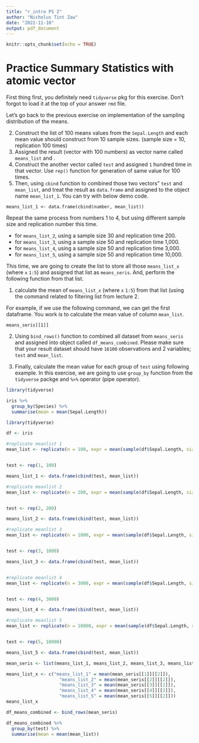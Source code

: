 ```yaml
---
title: "r_intro PS 2"
author: "Nicholus Tint Zaw"
date: "2022-11-10"
output: pdf_document
---
```


```r
knitr::opts_chunk$set(echo = TRUE)

```



# Practice Summary Statistics with atomic vector 

First thing first, you definitely need `tidyverse` pkg for this exercise. Don't forgot to load it at the top of your answer `rmd` file. 

Let's go back to the previous exercise on implementation of the sampling distribution of the means. 


2. Construct the list of 100 means values from the `Sepal.Length` and each mean value should construct from 10 sample sizes. (sample size = 10, replication 100 times)
2. Assigned the result (vector with 100 numbers) as vector name called `means_list` and . 
3. Construct the another vector called `test` and assigned `1` hundred time in that vector. Use `rep()` function for generation of same value for 100 times. 
4. Then, using `cbind` function to combined those two vectors" `test` and `mean_list`, and treat the result as `data.frame` and assigned to the object name `mean_list_1`. You can try with below demo code. 

```
means_list_1 <- data.frame(cbind(number, mean_list))

```

Repeat the same process from numbers 1 to 4, but using different sample size and replication number this time. 

+ for `means_list_2`, using a sample size 30 and replication time 200. 
+ for `means_list_3`, using a sample size 50 and replication time 1,000.  
+ for `means_list_4`, using a sample size 50 and replication time 3,000.  
+ for `means_list_5`, using a sample size 50 and replication time 10,000.  


This time, we are going to create the list to store all those `means_list_x` (where `x` `1:5`) and assigned that list as `means_seris`. 
And, perform the following function from that list. 

1. calculate the mean of `means_list_x` (where `x` `1:5`) from that list (using the command related to filtering list from lecture 2. 

For example, if we use the following command, we can get the first dataframe. You work is to calculate the mean value of column `mean_list`. 

```
means_seris[[1]]
```

2. Using `bind_rows()` function to combined all dataset from `means_seris` and assigned into object called `df_means_combined`. Please make sure that your result dataset should have `16100` observations and 2 variables; `test` and `mean_list`. 

3. Finally, calculate the mean value for each group of `test` using following example. In this exercise, we are going to use `group_by` function from the `tidyverse` packge and `%>%` operator (pipe operator). 

```r
library(tidyverse)

iris %>%
  group_by(Species) %>%
  summarise(mean = mean(Sepal.Length))

```
```r

library(tidyverse)

df <- iris

#replicate meanlist 1
mean_list <- replicate(n = 100, expr = mean(sample(df$Sepal.Length, size = 10, replace=TRUE)))


test <- rep(1, 100)

means_list_1 <- data.frame(cbind(test, mean_list))

#replicate meanlist 2
mean_list <- replicate(n = 200, expr = mean(sample(df$Sepal.Length, size = 30, replace=TRUE)))


test <- rep(2, 200)

means_list_2 <- data.frame(cbind(test, mean_list))

#replicate meanlist 3
mean_list <- replicate(n = 1000, expr = mean(sample(df$Sepal.Length, size = 50, replace=TRUE)))


test <- rep(3, 1000)

means_list_3 <- data.frame(cbind(test, mean_list))


#replicate meanlist 4
mean_list <- replicate(n = 3000, expr = mean(sample(df$Sepal.Length, size = 50, replace=TRUE)))


test <- rep(4, 3000)

means_list_4 <- data.frame(cbind(test, mean_list))

#replicate meanlist 5
mean_list <- replicate(n = 10000, expr = mean(sample(df$Sepal.Length, size = 50, replace=TRUE)))


test <- rep(5, 10000)

means_list_5 <- data.frame(cbind(test, mean_list))


```

```r
mean_seris <- list(means_list_1, means_list_2, means_list_3, means_list_4, means_list_5)

means_list_x <- c("means_list_1" = mean(mean_seris[[1]][[2]]),
                    "means_list_2" = mean(mean_seris[[2]][[2]]),
                    "means_list_3" = mean(mean_seris[[3]][[2]]),
                    "means_list_4" = mean(mean_seris[[4]][[2]]),
                    "means_list_5" = mean(mean_seris[[5]][[2]]))
means_list_x

```
```r
df_means_combined <- bind_rows(mean_seris)

df_means_combined %>%
  group_by(test) %>%
  summarise(mean = mean(mean_list))


```